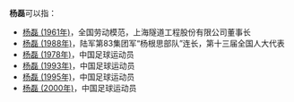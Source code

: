 '''杨磊'''可以指：
* [[杨磊_(1961年)|杨磊 (1961年)]]，全国劳动模范，上海隧道工程股份有限公司董事长
* [[杨磊_(1988年)|杨磊 (1988年)]]，陆军第83集团军“杨根思部队”连长，第十三届全国人大代表
* [[杨磊_(1978年)|杨磊 (1978年)]]，中国足球运动员
* [[杨磊_(1993年)|杨磊 (1993年)]]，中国足球运动员
* [[杨磊_(1995年)|杨磊 (1995年)]]，中国足球运动员
* [[杨磊_(2000年)|杨磊 (2000年)]]，中国足球运动员

{{disambig}}